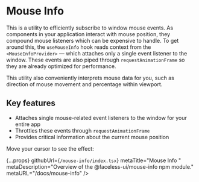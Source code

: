 
# Mouse Info

This is a utility to efficiently subscribe to window mouse events. As components in your application interact with mouse position, they compound mouse listeners which can be expensive to handle. To get around this, the `useMouseInfo` hook reads context from the `<MouseInfoProvider>` — which attaches only a single event listener to the window. These events are also piped through `requestAnimationFrame` so they are already optimized for performance.

This utility also conveniently interprets mouse data for you, such as direction of mouse movement and percentage within viewport.

## Key features

- Attaches single mouse-related event listeners to the window for your entire app
- Throttles these events through `requestAnimationFrame`
- Provides critical information about the current mouse position

Move your cursor to see the effect:

<LogMouseInfo />

  {...props}
  githubUrl={`/mouse-info/index.tsx`}
  metaTitle="Mouse Info "
  metaDescription="Overview of the @faceless-ui/mouse-info npm module."
  metaURL="/docs/mouse-info"
/>
